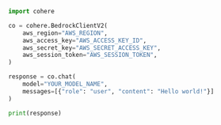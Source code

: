 ```python PYTHON
import cohere

co = cohere.BedrockClientV2(
    aws_region="AWS_REGION",
    aws_access_key="AWS_ACCESS_KEY_ID",
    aws_secret_key="AWS_SECRET_ACCESS_KEY",
    aws_session_token="AWS_SESSION_TOKEN",
)

response = co.chat(
    model="YOUR_MODEL_NAME", 
    messages=[{"role": "user", "content": "Hello world!"}]
)

print(response)
```